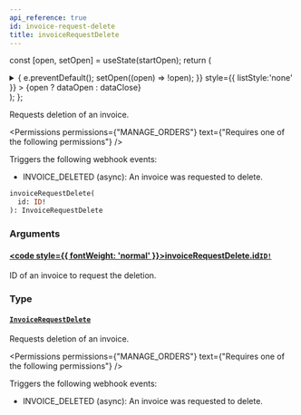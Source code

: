 ```yaml
---
api_reference: true
id: invoice-request-delete
title: invoiceRequestDelete
---
```






const [open, setOpen] = useState(startOpen);
return (
<details {...(open ? { open: true } : {})} className="details" style={{ border:'none', boxShadow:'none', background:'var(--ifm-background-color)' }}>
<summary
onClick={(e) => {
e.preventDefault();
setOpen((open) => !open);
}}
style={{ listStyle:'none' }} >
{open ? dataOpen : dataClose}
</summary>
{open && children}
</details>
);
};

Requests deletion of an invoice.


<Permissions permissions={"MANAGE_ORDERS"} text={"Requires one of the following permissions"} />


Triggers the following webhook events:

- INVOICE_DELETED (async): An invoice was requested to delete.

```graphql
invoiceRequestDelete(
  id: ID!
): InvoiceRequestDelete
```

### Arguments

#### [<code style={{ fontWeight: 'normal' }}>invoiceRequestDelete.<b>id</b></code>](#)<Bullet />[`ID!`](../../../api-reference/miscellaneous/scalars/id.mdx) <Badge class="badge badge--secondary" text="non-null"/> <Badge class="badge badge--secondary" text="scalar"/> <Badge class="badge badge--secondary" text="miscellaneous"/>

ID of an invoice to request the deletion.

### Type

#### [`InvoiceRequestDelete`](../../../api-reference/orders/objects/invoice-request-delete.mdx) <Badge class="badge badge--secondary" text="object"/> <Badge class="badge badge--secondary" text="orders"/>

Requests deletion of an invoice.


<Permissions permissions={"MANAGE_ORDERS"} text={"Requires one of the following permissions"} />


Triggers the following webhook events:

- INVOICE_DELETED (async): An invoice was requested to delete.

